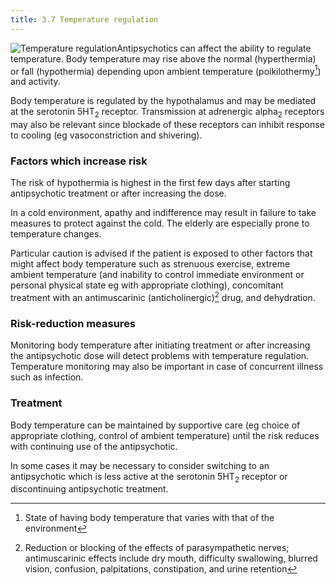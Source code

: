 ```yaml
---
title: 3.7 Temperature regulation
---
```



![Temperature regulation](../../assets/con185640.jpg)Antipsychotics can affect the ability to regulate temperature. Body temperature may rise above the normal (hyperthermia) or fall (hypothermia) depending upon ambient temperature (poikilothermy[^1]) and activity.

Body temperature is regulated by the hypothalamus and may be mediated at the serotonin 5HT<sub>2</sub> receptor. Transmission at adrenergic alpha<sub>2</sub> receptors may also be relevant since blockade of these receptors can inhibit response to cooling (eg vasoconstriction and shivering).

### Factors which increase risk

The risk of hypothermia is highest in the first few days after starting antipsychotic treatment or after increasing the dose.

In a cold environment, apathy and indifference may result in failure to take measures to protect against the cold. The elderly are especially prone to temperature changes.

Particular caution is advised if the patient is exposed to other factors that might affect body temperature such as strenuous exercise, extreme ambient temperature (and inability to control immediate environment or personal physical state eg with appropriate clothing), concomitant treatment with an antimuscarinic (anticholinergic)[^2] drug, and dehydration.

### Risk-reduction measures

Monitoring body temperature after initiating treatment or after increasing the antipsychotic dose will detect problems with temperature regulation. Temperature monitoring may also be important in case of concurrent illness such as infection.

### Treatment

Body temperature can be maintained by supportive care (eg choice of appropriate clothing, control of ambient temperature) until the risk reduces with continuing use of the antipsychotic.

In some cases it may be necessary to consider switching to an antipsychotic which is less active at the serotonin 5HT<sub>2</sub> receptor or discontinuing antipsychotic treatment.



[^1]: State of having body temperature that varies with that of the environment


[^2]: Reduction or blocking of the effects of parasympathetic nerves; antimuscarinic effects include dry mouth, difficulty swallowing, blurred vision, confusion, palpitations, constipation, and urine retention
